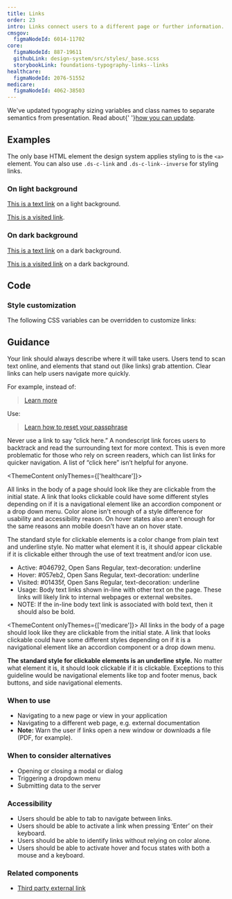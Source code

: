 ```yaml
---
title: Links
order: 23
intro: Links connect users to a different page or further information.
cmsgov:
  figmaNodeId: 6014-11702
core:
  figmaNodeId: 887-19611
  githubLink: design-system/src/styles/_base.scss
  storybookLink: foundations-typography-links--links
healthcare:
  figmaNodeId: 2076-51552
medicare:
  figmaNodeId: 4062-38503
---
```



<Alert heading="Typography sizing updates!">
  <p class="ds-c-alert__text">We've updated typography sizing variables and class names to separate semantics from presentation. Read about{' '}<a href="/migration-guides/agnostic-typography-classes">how you can update</a>.</p>
</Alert>

## Examples

The only base HTML element the design system applies styling to is the `<a>` element. You can also use `.ds-c-link` and `.ds-c-link--inverse` for styling links.

### On light background

<EmbeddedExample>
  <p>
    <a href="javascript:void(0);">This is a text link</a> on a light background.
  </p>
  <p>
    <a href="https://design.cms.gov/">This is a visited link</a>.
  </p>
</EmbeddedExample>

### On dark background

<EmbeddedExample>
  <div class="ds-base ds-base--inverse ds-u-padding--1">
    <p>
      <a href="javascript:void(0);">This is a text link</a> on a dark background.
    </p>
    <p>
      <a href="https://design.cms.gov/">This is a visited link</a> on a dark background.
    </p>
  </div>
</EmbeddedExample>

## Code

### Style customization

The following CSS variables can be overridden to customize links:

<ComponentThemeOptions componentname="link" />

## Guidance

Your link should always describe where it will take users. Users tend to scan text online, and elements that stand out (like links) grab attention. Clear links can help users navigate more quickly.

For example, instead of:

> [Learn more](#)

Use:

> [Learn how to reset your passphrase](#)

Never use a link to say “click here.” A nondescript link forces users to backtrack and read the surrounding text for more context. This is even more problematic for those who rely on screen readers, which can list links for quicker navigation. A list of “click here” isn’t helpful for anyone.

<ThemeContent onlyThemes={['healthcare']}>

All links in the body of a page should look like they are clickable from the initial state. A link that looks clickable could have some different styles depending on if it is a navigational element like an accordion component or a drop down menu. Color alone isn't enough of a style difference for usability and accessibility reason. On hover states also aren't enough for the same reasons ann mobile doesn't have an on hover state.

The standard style for clickable elements is a color change from plain text and underline style. No matter what element it is, it should appear clickable if it is clickable either through the use of text treatment and/or icon use.

- Active: #046792, Open Sans Regular, text-decoration: underline
- Hover: #057eb2, Open Sans Regular, text-decoration: underline
- Visited: #01435f, Open Sans Regular, text-decoration: underline
- Usage: Body text links shown in-line with other text on the page. These links will likely link to internal webpages or external websites.
- NOTE: If the in-line body text link is associated with bold text, then it should also be bold.

</ThemeContent>

<ThemeContent onlyThemes={['medicare']}>
All links in the body of a page should look like they are clickable from the initial state.  A link that looks clickable could have some different styles depending on if it is a navigational element like an accordion component or a drop down menu.

<b>The standard style for clickable elements is an underline style.</b>  No matter what element it is, it should look clickable if it is clickable. Exceptions to this guideline would be navigational elements like top and footer menus, back buttons, and side navigational elements. 
</ThemeContent>

### When to use

- Navigating to a new page or view in your application
- Navigating to a different web page, e.g. external documentation
- **Note:** Warn the user if links open a new window or downloads a file (PDF, for example).

### When to consider alternatives

- Opening or closing a modal or dialog
- Triggering a dropdown menu
- Submitting data to the server

### Accessibility

- Users should be able to tab to navigate between links.
- Users should be able to activate a link when pressing ‘Enter’ on their keyboard.
- Users should be able to identify links without relying on color alone.
- Users should be able to activate hover and focus states with both a mouse and a keyboard.

### Related components

- [Third party external link](/components/third-party-external-link/)
